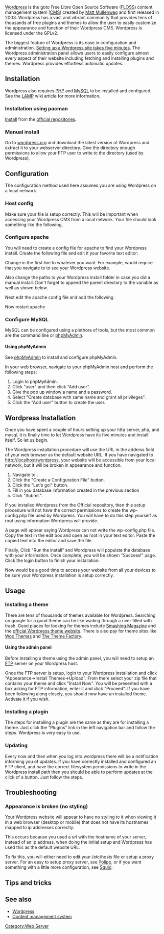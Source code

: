[[Category:Web Server]]
{{Article summary start}}
{{Article summary text|Wordpress is an easy to setup and administer FLOSS content management system featuring a strong and vibrant community with thousands of plugins and themes.}}
{{Article summary heading|Related}}
{{Article summary wiki|LAMP}}
{{Article summary wiki|PHP}}
{{Article summary wiki|MySQL}}
{{Article summary wiki|phpMyAdmin}}
{{Article summary end}}

[http://wordpress.org Wordpress] is the goto Free Libre Open Source Software ([[Wikipedia:Free and open-source software|FLOSS]]) content management system ([[Wikipedia:Content management system|CMS]]) created by [[Wikipedia:Matt Mullenweg|Matt Mullenweg]] and first released in 2003. Wordpress has a vast and vibrant community that provides tens of thousands of free plugins and themes to allow the user to easily customize the appearance and function of their Wordpress CMS. Wordpress is licensed under the GPLv2.

The biggest feature of Wordpress is its ease in configuration and administration. [http://codex.wordpress.org/Installing_WordPress Setting up a Wordpress site takes five minutes]. The Wordpress administration panel allows users to easily configure almost every aspect of their website including fetching and installing plugins and themes. Wordpress provides effortless automatic updates.

== Installation ==

Wordpress also requires [[PHP]] and [[MySQL]] to be installed and configured. See the [[LAMP]] wiki article for more information.

{{note|As of August 2012, this article does not support using Wordpress with PostrgreSQL. Wordpress was designed to be used with mysql only. It is possible to use Wordpress with other databases such as PostgreSQL, through the use of a [http://wordpress.org/extend/plugins/postgresql-for-wordpress/ plugin] and a bit of work.}}

=== Installation using pacman ===

[[pacman|Install]] {{pkg|wordpress}} from the [[official repositories]].

{{warning|While it is easier to let pacman manage updating your Wordpress install, this is not necessary. Wordpress has functinality built-in for managing updates, themes, and plugins. If you decide to install the official community package, you will not be able to install plugins and themes using the Wordpress admin panel without a needlessly complex permissions setup, or logging into FTP as root. pacman does not delete the Wordpress install directory when uninstalling it from your system regardless of whether or not you have added data to the directory manually or otherwise.}}

=== Manual install ===

Go to [http://wordpress.org/download/ wordpress.org] and download the latest version of Wordpress and extract it to your webserver directory. Give the directory enough permissions to allow your FTP user to write to the directory (used by Wordpress).

== Configuration ==

The configuration method used here assumes you are using Wordpress on a local network.

=== Host config ===

Make sure your {{ic|/etc/hosts}} file is setup correctly. This will be important when accessing your Wordpress CMS from a local network. Your {{ic|/etc/hosts}} file should look something like the following,

{{bc|#<ip-address>   <hostname.domain.org>   <hostname>
127.0.0.1       lithium.kaboodle.net    localhost lithium
::1             lithium.kaboodle.net    localhost lithium}}

{{note|You will need to use a proxy server to access your Wordpress installation from mobile devices if you plan on using hostnames to install Wordpress, otherwise your website will appear broken [[#Appearance is broken (no styling)]].}}

=== Configure apache ===

You will need to create a config file for apache to find your Wordpress install. Create the following file and edit it your favorite text editor:

{{hc|# /etc/httpd/conf/extra/httpd-wordpress.conf|
Alias /wordpress "/usr/share/webapps/wordpress"
<Directory "/usr/share/webapps/wordpress">
	AllowOverride All
	Options FollowSymlinks
	Order allow,deny
	Allow from all
	php_admin_value open_basedir "/srv/:/tmp/:/usr/share/webapps/:/etc/webapps:$"
</Directory>}}

Change {{ic|/wordpress}} in the first line to whatever you want. For example, {{ic|/myblog}} would require that you navigate to {{ic|http://hostname/myblog}} to see your Wordpress website.

Also change the paths to your Wordpress install folder in case you did a manual install. Don't forget to append the parent directory to the {{ic|php_admin_value}} variable as well as shown below.

{{hc|# /etc/httpd/conf/extra/httpd-wordpress.conf|
Alias /myblog "/mnt/data/srv/wordpress"
<Directory "/mnt/data/srv/wordpress">
	AllowOverride All
	Options FollowSymlinks
	Order allow,deny
	Allow from all
	php_admin_value open_basedir "/srv/:/tmp/:/usr/share/webapps/:/etc/webapps:/mnt/data/srv:$"
</Directory>}}

Next edit the apache config file and add the following:

{{hc|# /etc/httpd/conf/httpd.conf|
...
Include conf/extra/httpd-wordpress.conf
...
}}

Now restart apache

{{bc|# rc.d restart httpd}}

=== Configure MySQL ===

MySQL can be configured using a plethora of tools, but the most common are the command line or [http://www.phpmyadmin.net/home_page/index.php phpMyAdmin].

==== Using phpMyAdmin ====

See [[phpMyAdmin]] to install and configure phpMyAdmin.

In your web browser, navigate to your phpMyAdmin host and perform the following
steps:

# Login to phpMyAdmin.
# Click "user" and then click "Add user".
# Give the pop up window a name and a password.
# Select "Create database with same name and grant all privileges".
# Click the "Add user" button to create the user.

== Wordpress Installation ==

Once you have spent a couple of hours setting up your http server, php, and mysql, it is finally time to let Wordpress have its five minutes and install itself. So let us begin.

The Wordpress installation procedure will use the URL in the address field of your web browser as the default website URL. If you have navigated to http://localhost/wordpress, your website will be accessible from your local network, but it will be broken in appearance and function.

# Navigate to {{ic|http://hostname/wordpress}}.
# Click the "Create a Configuration File" button.
# Click the "Let's go!" button.
# Fill in you database information created in the previous section
# Click "Submit".

If you installed Wordpress from the Official repository, then this setup procedure will not have the correct permissions to create the wp-config.php file used by Wordpress. You will have to do this step yourself as root using information Wordpress will provide.

A page will appear saying Wordpress can not write the wp-config.php file. Copy the text in the edit box and open {{ic|/usr/share/webapps/wordpress/wp-config.php}} as root in your text editor. Paste the copied text into the editor and save the file.

Finally, Click "Run the install" and Wordpress will populate the database with your information. Once complete, you will be shown "Success!" page. Click the login button to finish your installation.

Now would be a good time to access your website from all your devices to be sure your Wordpress installation is setup correctly.

== Usage ==

=== Installing a theme ===

There are tens of thousands of themes available for Wordpress. Searching on google for a good theme can be like wading through a river filled with trash. Good places for looking for themes include [http://www.smashingmagazine.com/ Smashing Magazine] and the [http://wordpress.org/extend/themes/ official Wordpress theme website]. There is also pay for theme sites like [http://www.woothemes.com/ Woo Themes] and [http://thethemefoundry.com/ The Theme Factory].

==== Using the admin panel ====

Before installing a theme using the admin panel, you will need to setup an [https://wiki.archlinux.org/index.php/Very_Secure_FTP_Daemon FTP] server on your Wordpress host.

Once the FTP server is setup, login to your Wordpress installation and click <nowiki>"Appearance->Install Themes->Upload"</nowiki>. From there select your zip file that contains your theme and click "Install Now". You will be presented with a box asking for FTP information, enter it and click "Proceed". If you have been following along closely, you should now have an installed theme. Activate it if you wish.

=== Installing a plugin ===

The steps for installing a plugin are the same as they are for installing a theme. Just click the "Plugins" link in the left navigation bar and follow the steps. Wordpress is very easy to use.

=== Updating ===

Every now and then when you log into wordpress there will be a notification informing you of updates. If you have correctly installed and configured an FTP client, and have the correct filesystem permissions to write in the Wordpress install path then you should be able to perform updates at the click of a button. Just follow the steps.

== Troubleshooting ==

=== Appearance is broken (no styling) ===

Your Wordpress website will appear to have no styling to it when viewing it in a web browser (desktop or mobile) that does not have its hostnames mapped to ip addresses correctly.

This occurs because you used a url with the hostname of your server, instead of an ip address, when doing the initial setup and Wordpress has used this as the default website URL.

To fix this, you will either need to edit your /etc/hosts file or setup a proxy server. For an easy to setup proxy server, see [[Polipo]], or if you want something with a little more configuration, see [[Squid]].

== Tips and tricks ==

== See also ==
* [[Wikipedia:WordPress|Wordpress]]
* [[Wikipedia:Content management system|Content management system]]
